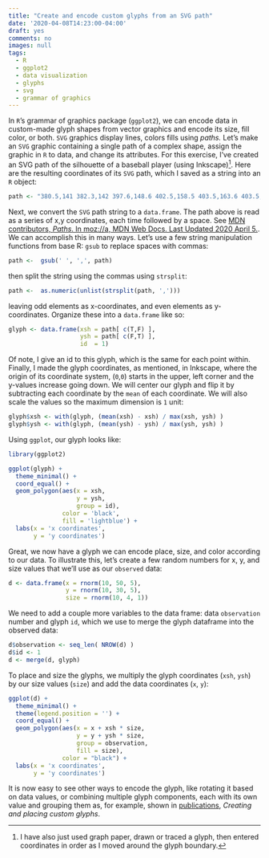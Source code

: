 ```yaml
---
title: "Create and encode custom glyphs from an SVG path"
date: '2020-04-08T14:23:00-04:00'
draft: yes
comments: no
images: null
tags:
  - R
  - ggplot2
  - data visualization
  - glyphs
  - svg
  - grammar of graphics
---
```


In `R`'s grammar of graphics package (`ggplot2`), we can encode data in custom-made glyph shapes from vector graphics and encode its size, fill color, or both. `SVG` graphics display lines, colors fills using _paths._ Let's make an `SVG` graphic containing a single path of a complex shape, assign the graphic in `R` to data, and change its attributes. For this exercise, I've created an SVG path of the silhouette of a baseball player (using Inkscape)^[I have also just used graph paper, drawn or traced a glyph, then entered coordinates in order as I moved around the glyph boundary.]. Here are the resulting coordinates of its `SVG` path, which I saved as a string into an `R` object:

```r
path <- "380.5,141 382.3,142 397.6,148.6 402.5,158.5 403.5,163.6 403.5,168.7 407.3,171.6 408.4,182.9 404.5,188.3 404.5,194.7 404.5,200.5 409,200 413.3,201.8 415.9,213.6 423.5,220.9 426.9,224.8 433.8,240.9 435.4,249.2 435.5,259.7 436.7,273.7 437.7,280.8 438.5,288.4 438.5,295.9 438.6,314.4 437.3,333.5 434.7,345.3 434.4,349.1 440.4,364.6 438,367 430.8,367 429.6,373.5 430.4,384.6 420.2,409.9 403.2,424.1 398.6,428.9 396,432.9 390.5,438.6 385.6,446.6 381.6,458.9 374.2,476.8 369.6,486.4 366.6,496.7 366.5,505.4 370.4,511.6 373.5,523.7 376.5,535 377.5,539.6 378.5,543.7 378.5,545.1 379.5,579.7 379.6,598.7 382.6,615.9 385.2,619.2 387.3,635.2 384.3,650.6 378.1,652 371.1,652 364.9,651.2 358.9,650.1 356.5,650 343.5,650.1 332.5,652.5 332.5,653 329.5,653 329.5,651.2 323.7,650.2 317.7,650.8 315.1,646.8 306.9,647.6 304.6,643.2 304.6,636.5 308.4,633.1 313.9,632 320,631 321,631 341.4,623.6 351.6,614.3 354.5,609.3 354.3,597.1 352.6,584.9 349.2,573.3 343,556.9 340.6,548.9 337.5,536.6 335.7,530.9 330.1,519.2 323.8,506.8 323.5,504.4 323.5,489.9 324.5,483.3 325.3,477.2 324.7,469.6 324.5,467.2 327.7,449.5 330.3,440.6 332.7,432 335.5,421.2 338.4,410.4 340.6,398.8 341.6,384.8 314.5,356.4 299.5,337.6 295,332 293.5,340.4 291.4,348.5 280.1,367.8 268.2,386 265.4,393.3 258.5,411.8 258.5,417.4 256.3,426.5 244.4,447.6 241.8,450.4 237.5,447.5 229.4,444 223.4,438.8 219.1,434.1 207.6,425.6 204.5,424.6 193.5,421.5 183.2,413.9 175.7,407.5 174.5,401.5 175.5,395.5 178.8,392.2 191.2,394.2 195.9,396 201.2,397.9 206.2,399 222.8,399.9 240.7,387.6 249.5,364.3 252.6,348.1 257.8,330.2 260.5,319.3 261.5,313.7 262.3,308.1 261.5,302.1 269.3,292 269.3,288.7 271.2,286.7 277.9,281.3 285.4,280 309.2,285.3 322.1,290.5 317.3,282.2 311.9,275.1 310,274.9 306.4,268.8 306.2,261.5 305.4,250.6 302.7,243.2 300.1,239.1 296.1,239.1 289.5,232.5 284.4,226.4 281.5,229.4 281,228.7 268,231.1 269.7,229.2 262.5,228.8 273.5,226.9 283.3,221.4 285.3,210.1 286.6,202.1 290.5,189.7 293.5,186 299.9,178.1 304.5,176 321.2,170 334.4,174 339.6,175.8 343.4,180.6 346.5,189.9 346.5,191.3 346.7,202.4 347.3,210.5 342,224.8 340.5,229.7 339.6,243.4 343.2,239.7 351.6,236 368.7,226.7 367.2,221.3 364.6,210.9 361.3,199.2 360,195.9 353.9,188.8 352.2,178.4 354.5,174.2 353.5,163.6 357.8,150.4 368.8,142.1 372.5,141 380.5,141"
```

Next, we convert the `SVG` path string to a `data.frame`. The path above is read as a series of x,y coordinates, each time followed by a space. See [MDN contributors, _Paths_. In moz://a, MDN Web Docs. Last Updated 2020 April 5.](https://developer.mozilla.org/en-US/docs/Web/SVG/Tutorial/Paths). We can accomplish this in many ways. Let's use a few string manipulation functions from base R: `gsub` to replace spaces with commas:

```r
path <-  gsub(' ', ',', path)
```

then split the string using the commas using `strsplit`:

```r
path <-  as.numeric(unlist(strsplit(path, ',')))
```

leaving odd elements as x-coordinates, and even elements as y-coordinates. Organize these into a `data.frame` like so:

```r
glyph <- data.frame(xsh = path[ c(T,F) ],
                    ysh = path[ c(F,T) ],
                    id  = 1)
```

Of note, I give an id to this glyph, which is the same for each point within. Finally, I made the glyph coordinates, as mentioned, in Inkscape, where the origin of its coordinate system, (`0`,`0`) starts in the upper, left corner and the y-values increase going down. We will center our glyph and flip it by subtracting each coordinate by the `mean` of each coordinate. We will also scale the values so the maximum dimension is `1` unit:

```r
glyph$xsh <- with(glyph, (mean(xsh) - xsh) / max(xsh, ysh) )
glyph$ysh <- with(glyph, (mean(ysh) - ysh) / max(ysh, ysh) )
```

Using `ggplot`, our glyph looks like:

```r
library(ggplot2)

ggplot(glyph) + 
  theme_minimal() +
  coord_equal() +
  geom_polygon(aes(x = xsh, 
                   y = ysh, 
                   group = id),
               color = 'black', 
               fill = 'lightblue') +
  labs(x = 'x coordinates', 
       y = 'y coordinates')
```

Great, we now have a glyph we can encode place, size, and color according to our data. To illustrate this, let's create a few random numbers for x, y, and size values that we'll use as our `observed` data:

```r
d <- data.frame(x = rnorm(10, 50, 5),
                y = rnorm(10, 30, 5),
                size = rnorm(10, 4, 1))
```

We need to add a couple more variables to the data frame: data `observation` number and glyph `id`, which we use to merge the glyph dataframe into the observed data:

```r
d$observation <- seq_len( NROW(d) )
d$id <- 1
d <- merge(d, glyph)
```

To place and size the glyphs, we multiply the glyph coordinates (`xsh`, `ysh`) by our size values (`size`) and add the data coordinates (`x`, `y`):

```r
ggplot(d) + 
  theme_minimal() +
  theme(legend.position = '') +
  coord_equal() +
  geom_polygon(aes(x = x + xsh * size, 
                   y = y + ysh * size, 
                   group = observation,
                   fill = size), 
               color = "black") +
  labs(x = 'x coordinates', 
       y = 'y coordinates')
```

It is now easy to see other ways to encode the glyph, like rotating it based on data values, or combining multiple glyph components, each with its own value and grouping them as, for example, shown in [publications](../../publications#visualizations), _Creating and placing custom glyphs_.



